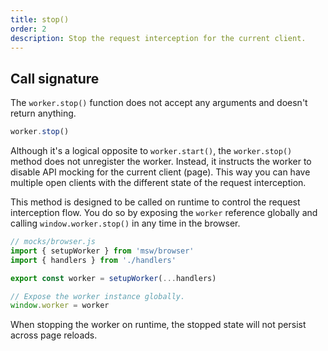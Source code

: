 ```yaml
---
title: stop()
order: 2
description: Stop the request interception for the current client.
---
```


## Call signature

The `worker.stop()` function does not accept any arguments and doesn't return anything.

```js
worker.stop()
```

Although it's a logical opposite to `worker.start()`, the `worker.stop()` method does not unregister the worker. Instead, it instructs the worker to disable API mocking for the current client (page). This way you can have multiple open clients with the different state of the request interception.

This method is designed to be called on runtime to control the request interception flow. You do so by exposing the `worker` reference globally and calling `window.worker.stop()` in any time in the browser.

```js
// mocks/browser.js
import { setupWorker } from 'msw/browser'
import { handlers } from './handlers'

export const worker = setupWorker(...handlers)

// Expose the worker instance globally.
window.worker = worker
```


<Info>
  When stopping the worker on runtime, the stopped state will not persist across
  page reloads.
</Info>
